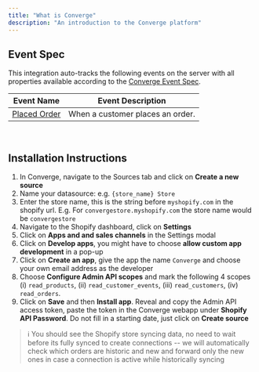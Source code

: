 ```yaml
---
title: "What is Converge"
description: "An introduction to the Converge platform"
---
```


## Event Spec

This integration auto-tracks the following events on the server with all properties available according to the [Converge Event Spec](../sources/pixel#event-specification).

| Event Name                       | Event Description                |
| -------------------------------- | -------------------------------- |
| [Placed Order](../converge-spec) | When a customer places an order. |

&nbsp;

## Installation Instructions

1. In Converge, navigate to the Sources tab and click on **Create a new source**
2. Name your datasource: e.g. `{store_name} Store`
3. Enter the store name, this is the string before `myshopify.com` in the shopify url. E.g. For `convergestore.myshopify.com` the store name would be `convergestore`
4. Navigate to the Shopify dashboard, click on **Settings**
5. Click on **Apps and and sales channels** in the Settings modal
6. Click on **Develop apps**, you might have to choose **allow custom app development** in a pop-up
7. Click on **Create an app**, give the app the name `Converge` and choose your own email address as the developer
8. Choose **Configure Admin API scopes** and mark the following 4 scopes (i) `read_products`, (ii) `read_customer_events`, (iii) `read_customers`, (iv) `read_orders`.
9. Click on **Save** and then **Install app**. Reveal and copy the Admin API access token, paste the token in the Converge webapp under **Shopify API Password**. Do not fill in a starting date, just click on **Create source**

> ℹ️ You should see the Shopify store syncing data, no need to wait before its fully synced to create connections -- we will automatically check which orders are historic and new and forward only the new ones in case a connection is active while historically syncing

&nbsp;
